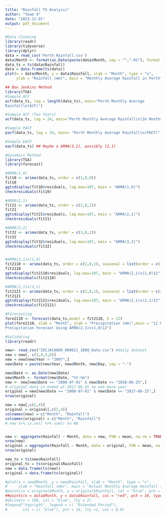 ```yaml
---
title: "Rainfall TS Analysis"
author: "Team 9"
date: "2023-12-01"
output: pdf_document
---
```


```r
#Data Cleaning
library(readr)
library(tidyverse)
library(dplyr)
data = read_csv('Perth_Rainfall.csv')
data$Month <- format(as.Date(paste(data$Month, sep = "","-01"), format = "%y-%b-%d"),"%Y-%m")
data_ts = ts(data$Rainfall)
data = data.frame(ts(data))
plot(x = data$Month, y = data$Rainfall, xlab = "Month", type = "o",
     ylab = "Rainfall (mm)", main = "Monthly Average Rainfall in Perth")
```

```r
## Box Jenkins Method
library(TSA)
#Sample ACF
acf(data_ts, lag = length(data_ts), main="Perth Monthly Average
Rainfall\n(ACF)")

#Sample ACF (Two Years)
acf(data_ts, lag = 24, main="Perth Monthly Average Rainfall\n(24 Months)",xlab="Lag (Months)")

#Sample PACF
pacf(data_ts, lag = 24, main= "Perth Monthly Average Rainfall\n(PACF)", xlab="Lag (Months)")

#Sample EACF
eacf(data_ts) ## Maybe a ARMA(3,2), possibly (2,1)
```

```r
#Dynamics Method
library(TSA)
library(forecast)

#ARMA(1,0)
fit10 <- arima(data_ts, order = c(1,0,0))
fit10
ggtsdisplay(fit10$residuals, lag.max=107, main = "ARMA(1,0)")
checkresiduals(fit10)

#ARMA(2,1)
fit21 <- arima(data_ts, order = c(2,0,1))
fit21
ggtsdisplay(fit21$residuals, lag.max=107, main = "ARMA(2,1)")
checkresiduals(fit21)

#ARMA(3,2)
fit32 <- arima(data_ts, order = c(3,0,2))
fit32
ggtsdisplay(fit32$residuals, lag.max=107, main = "ARMA(3,2)")
checkresiduals(fit32)


#ARMA(2,1)x(1,0)
fit2110 <- arima(data_ts, order = c(2,0,1), seasonal = list(order = c(1,0,0), period = 12))
fit2110
ggtsdisplay(fit2110$residuals, lag.max=107, main = "ARMA(2,1)x(1,0)12")
checkresiduals(fit2110)

#ARMA(2,1)x(2,1)
fit2121 <- arima(data_ts, order = c(2,0,1), seasonal = list(order = c(2,0,1), period = 12))
fit2121
ggtsdisplay(fit2121$residuals, lag.max=107, main = "ARMA(2,1)x(2,1)12")
checkresiduals(fit2121)

```

```r
#Forecasting
fore2110 <- forecast(data_ts,model = fit2110, h = 12)
plot(fore2110, xlab = "Month", ylab = "Precipitation (mm)",main = "12 Month
Precipitation Forecast Using ARMA(2,1)x(1,0)12")
```

```r
#Validating
library(readr)

new<- read_csv("IDCJAC0009_009021_1800_Data.csv") #daily dataset
new = new[, c(3,4,5,6)]
new = new[new$Year > "2007",]
new$Date = paste(new$Year, new$Month, new$Day, sep = "-")

new$Date <- as.Date(new$Date)
new$Month <- format(new$Date, "%Y-%m")
new <- new[new$Date >= "2008-07-01" & new$Date <= "2018-06-25",]
# original data is ended at 2017-06-25 so one more year
original = new[new$Date >= "2008-07-01" & new$Date <= "2017-06-25",]
nrow(original)

new = new[,c(2,4)]
original = original[,c(2,4)]
colnames(new) = c("Month", "Rainfall")
colnames(original) = c("Month", "Rainfall")
# new %>% is.na() %>% sum() no NA


new <- aggregate(Rainfall ~ Month, data = new, FUN = mean, na.rm = TRUE)
nrow(new)
original = aggregate(Rainfall ~ Month, data = original, FUN = mean, na.rm = TRUE)
nrow(original)

new_ts = ts(new$Rainfall)
original_ts = ts(original$Rainfall)
new = data.frame(ts(new))
original = data.frame(ts(original))

#plot(x = new$Month, y = new$Rainfall, xlab = "Month", type = "o",
#     ylab = "Rainfall (mm)", main = "Actual Monthly Average Rainfall in Perth #(108 + 12 Month)") 
#points(x = original$Month, y = original$Rainfall, col = "blue", pch = 16, type = "l")
##points(x = data$Month, y = data$Rainfall, col = "red", pch = 16, type = "l")
#abline(v = 108, col = "blue", lty = 2)
#legend("topright", legend = c( "Extended Period"),
#       col = c( "blue"), pch = 16, lty =2, cex = 0.8)
```


